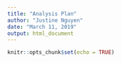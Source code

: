 ```yaml
---
title: "Analysis Plan"
author: "Justine Nguyen"
date: "March 11, 2019"
output: html_document
---
```


```r
knitr::opts_chunk$set(echo = TRUE)
```


